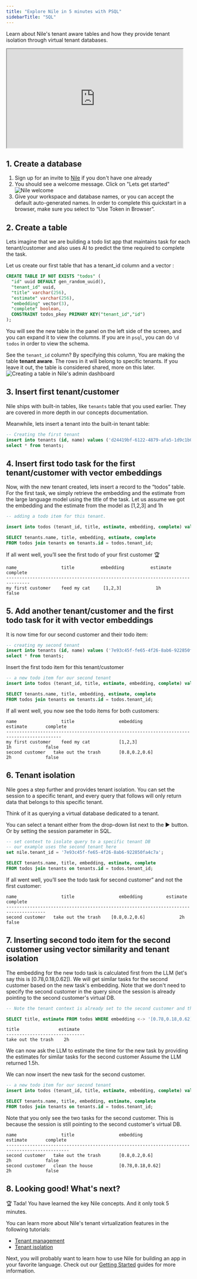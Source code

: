```yaml
---
title: "Explore Nile in 5 minutes with PSQL"
sidebarTitle: "SQL"
---
```


Learn about Nile's tenant aware tables and how they provide tenant isolation through virtual tenant databases.

<iframe
  width="480"
  height="270"
  src="https://www.youtube.com/embed/RKMXk-9B_2A?si=hWviJDt4_WCnmIRM"
  title="YouTube video player"
  allow="accelerometer; autoplay; clipboard-write; encrypted-media; gyroscope; picture-in-picture; web-share"
  allowFullScreen
></iframe>

## 1. Create a database

1. Sign up for an invite to [Nile](https://thenile.dev) if you don't have one already
2. You should see a welcome message. Click on "Lets get started"
   ![Nile welcome](/images/nile-welcome.png)
3. Give your workspace and database names, or you can accept the default auto-generated names. In order to complete this quickstart in a browser, make sure you select to “Use Token in Browser”.

## 2. Create a table

Lets imagine that we are building a todo list app that maintains task for each tenant/customer and also uses AI to predict the time required to complete the task.

Let us create our first table that has a tenant_id column and a vector :

```sql
CREATE TABLE IF NOT EXISTS "todos" (
  "id" uuid DEFAULT gen_random_uuid(),
  "tenant_id" uuid,
  "title" varchar(256),
  "estimate" varchar(256),
  "embedding" vector(3),
  "complete" boolean,
  CONSTRAINT todos_pkey PRIMARY KEY("tenant_id","id")
);
```

You will see the new table in the panel on the left side of the screen, and you can expand it to view the columns. If you are in `psql`, you can do `\d todos` in order to view the schema.

See the `tenant_id` column? By specifying this column, You are making the table **tenant aware**. The rows in it will belong to specific tenants. If you leave it out, the table is considered shared, more on this later.
![Creating a table in Nile's admin dashboard](/images/gui-create-table.png)

## 3. Insert first tenant/customer

Nile ships with built-in tables, like `tenants` table that you used earlier. They are covered in more depth in our concepts documentation.

Meanwhile, lets insert a tenant into the built-in tenant table:

```sql
-- Creating the first tenant
insert into tenants (id, name) values ('d24419bf-6122-4879-afa5-1d9c1b051d72', 'my first customer');
select * from tenants;
```

## 4. Insert first todo task for the first tenant/customer with vector embeddings

Now, with the new tenant created, lets insert a record to the “todos” table. For the first task, we simply retrieve the embedding and the estimate from the large language model using the title of the task.
Let us assume we got the embedding and the estimate from the model as [1,2,3] and 1h

```sql
-- adding a todo item for this tenant.

insert into todos (tenant_id, title, estimate, embedding, complete) values ('d24419bf-6122-4879-afa5-1d9c1b051d72', 'feed my cat', '1h', '[1,2,3]', false);

SELECT tenants.name, title, embedding, estimate, complete
FROM todos join tenants on tenants.id = todos.tenant_id;
```

If all went well, you’ll see the first todo of your first customer 🏆

```
name                 title          embedding          estimate       complete
-------------------------------------------------------------------------------
my first customer    feed my cat     [1,2,3]             1h            false
```

## 5. Add another tenant/customer and the first todo task for it with vector embeddings

It is now time for our second customer and their todo item:

```sql
-- creating my second tenant
insert into tenants (id, name) values ('7e93c45f-fe65-4f26-8ab6-922850fa4c7a', 'second customer');
select * from tenants;
```

Insert the first todo item for this tenant/customer

```sql
-- a new todo item for our second tenant
insert into todos (tenant_id, title, estimate, embedding, complete) values ('7e93c45f-fe65-4f26-8ab6-922850fa4c7a', 'take out the trash', '2h', '[0.8,0.2,0.6]', false);

SELECT tenants.name, title, embedding, estimate, complete
FROM todos join tenants on tenants.id = todos.tenant_id;
```

If all went well, you now see the todo items for both customers:

```
name                 title                 embedding              estimate       complete
-------------------------------------------------------------------------------------------
my first customer    feed my cat           [1,2,3]                   1h             false
second customer   take out the trash       [0.8,0.2,0.6]             2h             false
```

## 6. Tenant isolation

Nile goes a step further and provides tenant isolation. You can set the session to a specific tenant, and every query that follows will only return data that belongs to this specific tenant.

Think of it as querying a virtual database dedicated to a tenant.

You can select a tenant either from the drop-down list next to the ▶️ button. Or by setting the session parameter in SQL.

```sql
-- set context to isolate query to a specific tenant DB
-- our example uses the second tenant here
set nile.tenant_id = '7e93c45f-fe65-4f26-8ab6-922850fa4c7a';

SELECT tenants.name, title, embedding, estimate, complete
FROM todos join tenants on tenants.id = todos.tenant_id;
```

If all went well, you’ll see the todo task for second customer” and not the first customer:

```
name                 title                 embedding         estimate       complete
-------------------------------------------------------------------------------------
second customer   take out the trash    [0.8,0.2,0.6]             2h             false
```

## 7. Inserting second todo item for the second customer using vector similarity and tenant isolation

The embedding for the new todo task is calculated first from the LLM (let's say this is [0.78,0.18,0.62]). We will get similar tasks for the second customer based on the new task's embedding.
Note that we don't need to specify the second customer in the query since the session is already pointing to the second customer's virtual DB.

```sql
-- Note the tenant context is already set to the second customer and the session points to that tenant's virtual DB

SELECT title, estimate FROM todos WHERE embedding <-> '[0.78,0.18,0.62]' < 1;
```

```
title               estimate
------------------------------
take out the trash    2h
```

We can now ask the LLM to estimate the time for the new task by providing the estimates for similar tasks for the second customer
Assume the LLM returned 1.5h.

We can now insert the new task for the second customer.

```sql
-- a new todo item for our second tenant
insert into todos (tenant_id, title, estimate, embedding, complete) values ('7e93c45f-fe65-4f26-8ab6-922850fa4c7a', 'clean the house', '1.5h', '[0.78,0.18,0.62]', false);

SELECT tenants.name, title, embedding, estimate, complete
FROM todos join tenants on tenants.id = todos.tenant_id;
```

Note that you only see the two tasks for the second customer. This is because the session is still pointing to the second customer's virtual DB.

```
name                 title                 embedding                 estimate       complete
----------------------------------------------------------------------------------------------
second customer   take out the trash       [0.8,0.2,0.6]                2h             false
second customer   clean the house          [0.78,0.18,0.62]             2h             false
```

## 8. Looking good! What's next?

🏆 Tada! You have learned the key Nile concepts. And it only took 5 minutes.

You can learn more about Nile's tenant virtualization features in the following tutorials:

- [Tenant management](/docs/tenant-virtualization/tenant-management)
- [Tenant isolation](/docs/tenant-virtualization/tenant-isolation)

Next, you will probably want to learn how to use Nile for building an app in your favorite language.
Check out our [Getting Started](/docs/getting-started) guides for more information.
